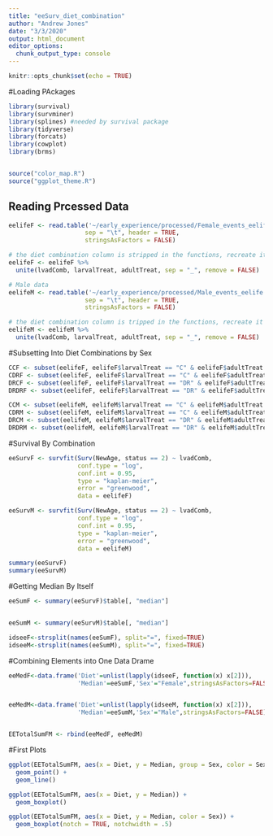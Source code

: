 ```yaml
---
title: "eeSurv_diet_combination"
author: "Andrew Jones"
date: "3/3/2020"
output: html_document
editor_options: 
  chunk_output_type: console
---
```


```r
knitr::opts_chunk$set(echo = TRUE)
```

#Loading PAckages

```r
library(survival)
library(survminer)
library(splines) #needed by survival package
library(tidyverse) 
library(forcats)
library(cowplot)
library(brms)


source("color_map.R")
source("ggplot_theme.R")
```

## Reading Prcessed Data

```r
eelifeF <- read.table('~/early_experience/processed/Female_events_eelife.txt',
                     sep = "\t", header = TRUE,
                     stringsAsFactors = FALSE) 

# the diet combination column is stripped in the functions, recreate it
eelifeF <- eelifeF %>%
  unite(lvadComb, larvalTreat, adultTreat, sep = "_", remove = FALSE)

# Male data
eelifeM <- read.table('~/early_experience/processed/Male_events_eelife.txt',
                     sep = "\t", header = TRUE,
                     stringsAsFactors = FALSE) 

# the diet combination column is tripped in the functions, recreate it
eelifeM <- eelifeM %>%
  unite(lvadComb, larvalTreat, adultTreat, sep = "_", remove = FALSE)

```

#Subsetting Into Diet Combinations by Sex
```r
CCF <- subset(eelifeF, eelifeF$larvalTreat == "C" & eelifeF$adultTreat == "C")
CDRF <- subset(eelifeF, eelifeF$larvalTreat == "C" & eelifeF$adultTreat == "DR")
DRCF <- subset(eelifeF, eelifeF$larvalTreat == "DR" & eelifeF$adultTreat == "C")
DRDRF <- subset(eelifeF, eelifeF$larvalTreat == "DR" & eelifeF$adultTreat == "DR")

CCM <- subset(eelifeM, eelifeM$larvalTreat == "C" & eelifeM$adultTreat == "C")
CDRM <- subset(eelifeM, eelifeM$larvalTreat == "C" & eelifeM$adultTreat == "DR")
DRCM <- subset(eelifeM, eelifeM$larvalTreat == "DR" & eelifeM$adultTreat == "C")
DRDRM <- subset(eelifeM, eelifeM$larvalTreat == "DR" & eelifeM$adultTreat == "DR")

```


#Survival By Combination
```r
eeSurvF <- survfit(Surv(NewAge, status == 2) ~ lvadComb,
                   conf.type = "log", 
                   conf.int = 0.95,
                   type = "kaplan-meier",
                   error = "greenwood",
                   data = eelifeF)

eeSurvM <- survfit(Surv(NewAge, status == 2) ~ lvadComb,
                   conf.type = "log",
                   conf.int = 0.95,
                   type = "kaplan-meier",
                   error = "greenwood",
                   data = eelifeM)

summary(eeSurvF)
summary(eeSurvM)
```

#Getting Median By Itself
```r
eeSumF <- summary(eeSurvF)$table[, "median"]


eeSumM <- summary(eeSurvM)$table[, "median"]

idseeF<-strsplit(names(eeSumF), split="=", fixed=TRUE)
idseeM<-strsplit(names(eeSumM), split="=", fixed=TRUE)

```

#Combining Elements into One Data Drame
```r
eeMedF<-data.frame('Diet'=unlist(lapply(idseeF, function(x) x[2])),
                   'Median'=eeSumF,'Sex'="Female",stringsAsFactors=FALSE)


eeMedM<-data.frame('Diet'=unlist(lapply(idseeM, function(x) x[2])),
                   'Median'=eeSumM,'Sex'="Male",stringsAsFactors=FALSE)


EETotalSumFM <- rbind(eeMedF, eeMedM)
```

#First Plots
```r
ggplot(EETotalSumFM, aes(x = Diet, y = Median, group = Sex, color = Sex)) +
  geom_point() +
  geom_line()

ggplot(EETotalSumFM, aes(x = Diet, y = Median)) +
  geom_boxplot()

ggplot(EETotalSumFM, aes(x = Diet, y = Median, color = Sex)) +
  geom_boxplot(notch = TRUE, notchwidth = .5)
```



